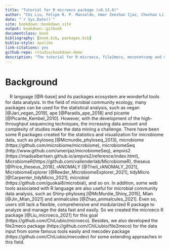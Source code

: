 ```yaml
--- 
title: "Tutorial for R microeco package (v0.13.0)"
author: "Chi Liu, Felipe R. P. Mansoldo, Umer Zeeshan Ijaz, Chenhao Li, Yang Cao, Jarrod J. Scott, Yaoming Cui, Alane B. Vermelho, Minjie Yao, Xiangzhen Li"
date: "`r Sys.Date()`"
site: bookdown::bookdown_site
output: bookdown::gitbook
documentclass: book
bibliography: [book.bib, packages.bib]
biblio-style: apalike
link-citations: yes
github-repo: rstudio/bookdown-demo
description: "The tutorial for R microeco, file2meco, meconetcomp and mecodev packages"
---
```



# Background

　R language [@R-base] and its packages ecosystem are wonderful tools for data analysis.
In the field of microbial community ecology, many packages can be used for the statistical analysis, 
such as vegan [@Jari_vegan_2019], ape [@Paradis_ape_2018] and picante [@Picante_Kembel_2010].
However, with the development of the high-throughput sequencing techniques,
the increasing data amount and complexity of studies make the data mining a challenge.
There have been some R packages created for the statistics and visualization for microbiome data, 
such as phyloseq [@Mcmurdie_phyloseq_2013],
microbiome (https://github.com/microbiome/microbiome), microbiomeSeq (http://www.github.com/umerijaz/microbiomeSeq), 
ampvis2 (https://madsalbertsen.github.io/ampvis2/reference/index.html), MicrobiomeR(https://github.com/vallenderlab/MicrobiomeR),
theseus [@Price_theseus_2018], rANOMALY [@Theil_rANOMALY_2021], 
MicrobiomeExplorer [@Reeder_MicrobiomeExplorer_2021],
tidyMicro [@Carpenter_tidyMicro_2021], microbial (https://github.com/guokai8/microbial), 
and so on.
In addition, some web tools associated with R language are also useful for microbial community data analysis, 
such as Shiny-phyloseq [@McMurdie_Shiny_2015], Mian [@Jin_Mian_2021] and animalcules [@Zhao_animalcules_2021].
Even so, users still lack a flexible, comprehensive and modularized R package to analyze and manage the data fast and easily.
So we created the microeco R package [@Liu_microeco_2021] for this goal (https://github.com/ChiLiubio/microeco).
Besides, we also developed the file2meco package (https://github.com/ChiLiubio/file2meco) for the data input from some famous tools easily
and mecodev package (https://github.com/ChiLiubio/mecodev) for some extending approaches in this field.
